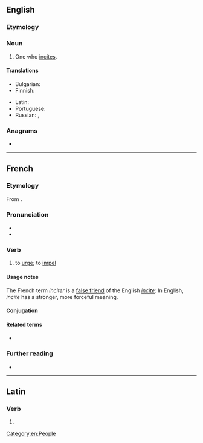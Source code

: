 ==English==

===Etymology===
{{suffix|en|incite|er}}

===Noun===
{{en-noun}}

# One who [[incite]]s.

====Translations====
{{trans-top|one who incites}}
* Bulgarian: {{t+|bg|подстрека́тел|m}}
* Finnish: {{t+|fi|yllyttäjä}}
{{trans-mid}}
* Latin: {{t|la|impulsor|m}}
* Portuguese: {{t+|pt|incitador|m}}
* Russian: {{t+|ru|подстрека́тель|m}}, {{t+|ru|подстрека́тельница|f}}
{{trans-bottom}}

===Anagrams===
* {{anagrams|en|a=ceiinrt|citiner|citrine|crinite|neritic|retinic|tricine}}

[[Category:en:People]]

----

==French==

===Etymology===
From {{der|fr|la|incitō}}.

===Pronunciation===
* {{fr-IPA}}
* {{audio|fr|Fr-inciter.ogg|Audio}}

===Verb===
{{fr-verb}}

# {{lb|fr|transitive}} to [[urge]]; to [[impel]]

====Usage notes====
The French term ''inciter'' is a [[false friend]] of the English ''[[incite]]'': In English, ''incite'' has a stronger, more forceful meaning.

====Conjugation====
{{fr-conj-auto}}

====Related terms====
* {{l|fr|incitation}}

===Further reading===
* {{R:TLFi}}

----

==Latin==

===Verb===
{{la-verb-form|inciter}}

# {{inflection of|la|incitō||1|s|pres|pasv|subj}}